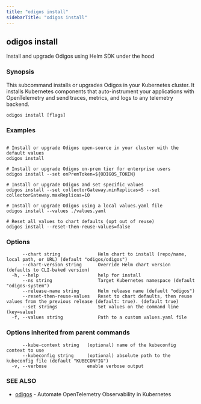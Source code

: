 ```yaml
---
title: "odigos install"
sidebarTitle: "odigos install"
---
```

## odigos install

Install and upgrade Odigos using Helm SDK under the hood

### Synopsis

This subcommand installs or upgrades Odigos in your Kubernetes cluster.
It installs Kubernetes components that auto-instrument your applications with OpenTelemetry
and send traces, metrics, and logs to any telemetry backend.

```
odigos install [flags]
```

### Examples

```

# Install or upgrade Odigos open-source in your cluster with the default values
odigos install

# Install or upgrade Odigos on-prem tier for enterprise users
odigos install --set onPremToken=${ODIGOS_TOKEN}

# Install or upgrade Odigos and set specific values
odigos install --set collectorGateway.minReplicas=5 --set collectorGateway.maxReplicas=10

# Install or upgrade Odigos using a local values.yaml file
odigos install --values ./values.yaml

# Reset all values to chart defaults (opt out of reuse)
odigos install --reset-then-reuse-values=false

```

### Options

```
      --chart string              Helm chart to install (repo/name, local path, or URL) (default "odigos/odigos")
      --chart-version string      Override Helm chart version (defaults to CLI-baked version)
  -h, --help                      help for install
      --ns string                 Target Kubernetes namespace (default "odigos-system")
      --release-name string       Helm release name (default "odigos")
      --reset-then-reuse-values   Reset to chart defaults, then reuse values from the previous release (default: true). (default true)
      --set strings               Set values on the command line (key=value)
  -f, --values string             Path to a custom values.yaml file
```

### Options inherited from parent commands

```
      --kube-context string   (optional) name of the kubeconfig context to use
      --kubeconfig string     (optional) absolute path to the kubeconfig file (default "KUBECONFIG")
  -v, --verbose               enable verbose output
```

### SEE ALSO

* [odigos](/cli/odigos)	 - Automate OpenTelemetry Observability in Kubernetes